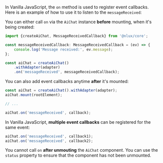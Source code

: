 In Vanilla JavaScript, the `on` method is used to register event callbacks.<br />
Here is an example of how to use it to listen to the `messageReceived`:

You can either call `on` via the `AiChat` instance **before** mounting, when it's being created:

```ts
import {createAiChat, MessageReceivedCallback} from '@nlux/core';

const messageReceivedCallback: MessageReceivedCallback = (ev) => {
    console.log('Message received:', ev.message);
};

const aiChat = createAiChat()
    .withAdapter(adapter)
    .on('messageReceived', messageReceivedCallback);
```

You can also add event callbacks anytime **after** it's mounted:

```ts
const aiChat = createAiChat().withAdapter(adapter);
aiChat.mount(rootElement);

// ...

aiChat.on('messageReceived', callback);
```

In Vanilla JavaScript, **multiple event callbacks** can be registered for the same event:

```js
aiChat.on('messageReceived', callback1);
aiChat.on('messageReceived', callback2);
```

You cannot call `on`  **after unmouting** the `AiChat` component. You can use the `status` property to ensure that the
component has not been unmounted.

